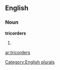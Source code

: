 ==English==

===Noun===
'''tricorders'''

# {{plural of|[[tricorder]]}}

[[Category:English plurals]]

[[ar:tricorders]]